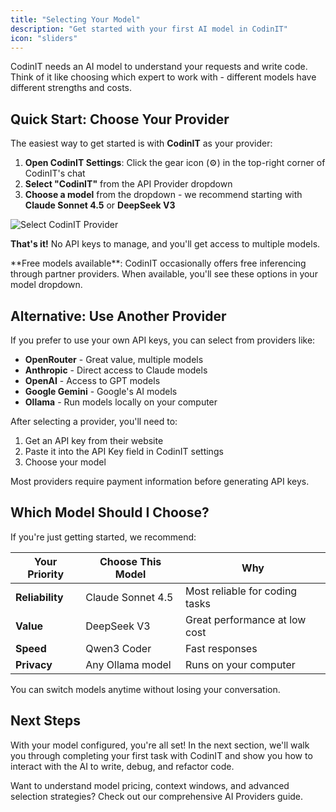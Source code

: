 ```yaml
---
title: "Selecting Your Model"
description: "Get started with your first AI model in CodinIT"
icon: "sliders"
---
```


CodinIT needs an AI model to understand your requests and write code. Think of it like choosing which expert to work with - different models have different strengths and costs.

## Quick Start: Choose Your Provider

The easiest way to get started is with **CodinIT** as your provider:

1. **Open CodinIT Settings**: Click the gear icon (⚙️) in the top-right corner of CodinIT's chat
2. **Select "CodinIT"** from the API Provider dropdown
3. **Choose a model** from the dropdown - we recommend starting with **Claude Sonnet 4.5** or **DeepSeek V3**

<Frame>
  <img src="https://storage.googleapis.com/codinit_public_images/step2-provider.png" alt="Select CodinIT Provider" />
</Frame>

**That's it!** No API keys to manage, and you'll get access to multiple models.

<Tip>
**Free models available**: CodinIT occasionally offers free inferencing through partner providers. When available, you'll see these options in your model dropdown.
</Tip>

## Alternative: Use Another Provider

If you prefer to use your own API keys, you can select from providers like:

- **OpenRouter** - Great value, multiple models
- **Anthropic** - Direct access to Claude models  
- **OpenAI** - Access to GPT models
- **Google Gemini** - Google's AI models
- **Ollama** - Run models locally on your computer

After selecting a provider, you'll need to:
1. Get an API key from their website
2. Paste it into the API Key field in CodinIT settings
3. Choose your model

<Note>
Most providers require payment information before generating API keys.
</Note>

## Which Model Should I Choose?

If you're just getting started, we recommend:

| Your Priority | Choose This Model | Why |
|---------------|-------------------|-----|
| **Reliability** | Claude Sonnet 4.5 | Most reliable for coding tasks |
| **Value** | DeepSeek V3 | Great performance at low cost |
| **Speed** | Qwen3 Coder | Fast responses |
| **Privacy** | Any Ollama model | Runs on your computer |

You can switch models anytime without losing your conversation.

## Next Steps

With your model configured, you're all set! In the next section, we'll walk you through completing your first task with CodinIT and show you how to interact with the AI to write, debug, and refactor code.

<Card title="Deep Dive: AI Providers" icon="graduation-cap" href="/providers/guide">
  Want to understand model pricing, context windows, and advanced selection strategies? Check out our comprehensive AI Providers guide.
</Card>
